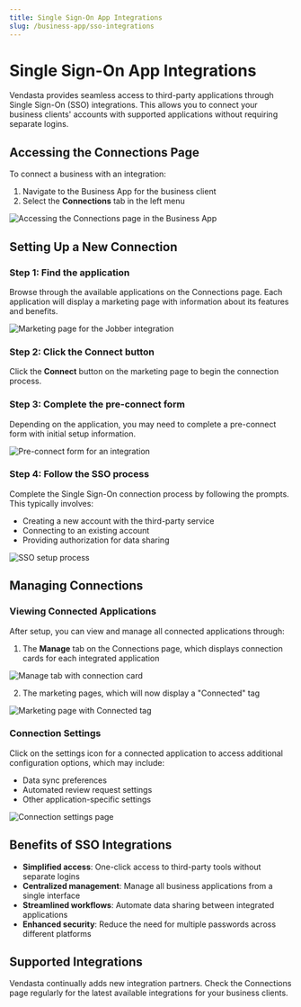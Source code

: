 ```yaml
---
title: Single Sign-On App Integrations
slug: /business-app/sso-integrations
---
```


# Single Sign-On App Integrations

Vendasta provides seamless access to third-party applications through Single Sign-On (SSO) integrations. This allows you to connect your business clients' accounts with supported applications without requiring separate logins.

## Accessing the Connections Page

To connect a business with an integration:

1. Navigate to the Business App for the business client
2. Select the **Connections** tab in the left menu

![Accessing the Connections page in the Business App](/img/business-app/sso-integrations/accessing-connections-page.jpg)

## Setting Up a New Connection

### Step 1: Find the application

Browse through the available applications on the Connections page. Each application will display a marketing page with information about its features and benefits.

![Marketing page for the Jobber integration](/img/business-app/sso-integrations/marketing-page.jpg)

### Step 2: Click the Connect button

Click the **Connect** button on the marketing page to begin the connection process.

### Step 3: Complete the pre-connect form

Depending on the application, you may need to complete a pre-connect form with initial setup information.

![Pre-connect form for an integration](/img/business-app/sso-integrations/pre-connect-form.jpg)

### Step 4: Follow the SSO process

Complete the Single Sign-On connection process by following the prompts. This typically involves:

- Creating a new account with the third-party service
- Connecting to an existing account
- Providing authorization for data sharing

![SSO setup process](/img/business-app/sso-integrations/sso-setup.jpg)

## Managing Connections

### Viewing Connected Applications

After setup, you can view and manage all connected applications through:

1. The **Manage** tab on the Connections page, which displays connection cards for each integrated application

![Manage tab with connection card](/img/business-app/sso-integrations/manage-tab.jpg)

2. The marketing pages, which will now display a "Connected" tag

![Marketing page with Connected tag](/img/business-app/sso-integrations/connected-marketing-page.jpg)

### Connection Settings

Click on the settings icon for a connected application to access additional configuration options, which may include:

- Data sync preferences
- Automated review request settings
- Other application-specific settings

![Connection settings page](/img/business-app/sso-integrations/connection-settings.jpg)

## Benefits of SSO Integrations

- **Simplified access**: One-click access to third-party tools without separate logins
- **Centralized management**: Manage all business applications from a single interface
- **Streamlined workflows**: Automate data sharing between integrated applications
- **Enhanced security**: Reduce the need for multiple passwords across different platforms

## Supported Integrations

Vendasta continually adds new integration partners. Check the Connections page regularly for the latest available integrations for your business clients.